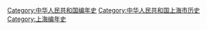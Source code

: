 [[Category:中华人民共和国编年史|Category:中华人民共和国编年史]]
[[Category:中华人民共和国上海市历史|Category:中华人民共和国上海市历史]]
[[Category:上海编年史|Category:上海编年史]]